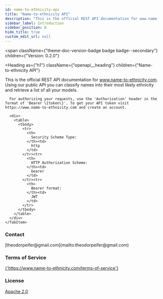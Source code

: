 ```yaml
---
id: name-to-ethnicity-api
title: "Name-to-ethnicity API"
description: "This is the official REST API documentation for www.name-to-ethnicity.com. Using our public API you can classify names into their most likely ethnicity and retrieve a list of all your models."
sidebar_label: Introduction
sidebar_position: 0
hide_title: true
custom_edit_url: null
---
```



<span
  className={"theme-doc-version-badge badge badge--secondary"}
  children={"Version: 0.2.0"}
>
</span>

<Heading
  as={"h1"}
  className={"openapi__heading"}
  children={"Name-to-ethnicity API"}
>
</Heading>



This is the official REST API documentation for www.name-to-ethnicity.com. Using our public API you can classify names into their most likely ethnicity and retrieve a list of all your models.

<div
  style={{"marginBottom":"2rem"}}
>
  <Heading
    id={"authentication"}
    as={"h2"}
    className={"openapi-tabs__heading"}
    children={"Authentication"}
  >
  </Heading><SchemaTabs
    className={"openapi-tabs__security-schemes"}
  >
    <TabItem
      label={"HTTP: Bearer Auth"}
      value={"BearerAuth"}
    >
      
      
      For authorizing your requests, use the 'Authorization' header in the format of 'Bearer \{token\}'. To get your API token visit https://www.name-to-ethnicity.com and create an account.
      
      <div>
        <table>
          <tbody>
            <tr>
              <th>
                Security Scheme Type:
              </th><td>
                http
              </td>
            </tr><tr>
              <th>
                HTTP Authorization Scheme:
              </th><td>
                bearer
              </td>
            </tr><tr>
              <th>
                Bearer format:
              </th><td>
                JWT
              </td>
            </tr>
          </tbody>
        </table>
      </div>
    </TabItem>
  </SchemaTabs>
</div><div
  style={{"display":"flex","flexDirection":"column","marginBottom":"var(--ifm-paragraph-margin-bottom)"}}
>
  <h3
    style={{"marginBottom":"0.25rem"}}
  >
    Contact
  </h3><span>
    [theodorpeifer@gmail.com](mailto:theodorpeifer@gmail.com)
  </span>
</div><div
  style={{"marginBottom":"var(--ifm-paragraph-margin-bottom)"}}
>
  <h3
    style={{"marginBottom":"0.25rem"}}
  >
    Terms of Service
  </h3><a
    href={"https://www.name-to-ethnicity.com/terms-of-service"}
  >
    {'https://www.name-to-ethnicity.com/terms-of-service'}
  </a>
</div><div
  style={{"marginBottom":"var(--ifm-paragraph-margin-bottom)"}}
>
  <h3
    style={{"marginBottom":"0.25rem"}}
  >
    License
  </h3><a
    href={"http://www.apache.org/licenses/LICENSE-2.0.html"}
  >
    Apache 2.0
  </a>
</div>
      